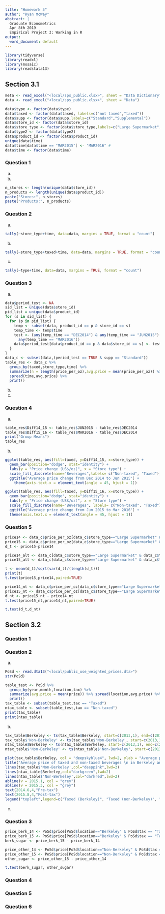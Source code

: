 ```yaml
---
title: "Homework 5"
author: "Ryan McWay"
abstract: |
  Graduate Econometrics
  Apr 8th 2019
  Empirical Project 3: Working in R
output:
  word_document: default
---
```


```r
library(tidyverse)
library(readxl)
library(mosaic)
library(readstata13)
```
## Section 3.1
```r
meta <- read_excel("<local/sps_public.xlsx>", sheet = "Data Dictionary")
data <- read_excel("<local/sps_public.xlsx>", sheet = "Data")

```
```r
data$type <- factor(data$type)
data$taxed <- factor(data$taxed, labels=c("not taxed","taxed"))
data$supp <- factor(data$supp,labels=c("Standard","Supplemental"))
data$store_id <- factor(data$store_id)
data$store_type <- factor(data$store_type,labels=c("Large Supermarket", "Small Supermarket", "Pharmacy", "Gas Station"))
data$type2 <- factor(data$type2)
data$product_id <- factor(data$product_id)
unique(data$time)
data$time[data$time == "MAR2015"] <- "MAR2016" # 
data$time <- factor(data$time)
```
### Question 1
(a) 

(b) 
```r
n_stores <- length(unique(data$store_id))
n_products <- length(unique(data$product_id))
paste("Stores:", n_stores)
paste("Products:", n_products)
```

### Question 2
(a) 
```r
tally(~store_type+time, data=data, margins = TRUE, format = "count")
```

(b) 
```r
tally(~store_type+taxed+time, data=data, margins = TRUE, format = "count")
```

(c) 
```r
tally(~type+time, data=data, margins = TRUE, format = "count")
```

### Question 3
(a) 
```r
data$period_test <- NA
sid_list = unique(data$store_id)
pid_list = unique(data$product_id)
for (s in sid_list) {
  for (p in pid_list) {
    temp <- subset(data, product_id == p & store_id == s)
    temp_time <- temp$time
    test <- (any(temp_time == "DEC2014") & any(temp_time == "JUN2015") &
      any(temp_time == "MAR2016"))
    data$period_test[data$product_id == p & data$store_id == s] <- test
  }
}
data_c <- subset(data,(period_test == TRUE & supp == "Standard"))
table_res <- data_c %>%
  group_by(taxed,store_type,time) %>%
  summarize(n = length(price_per_oz),avg.price = mean(price_per_oz)) %>%
  spread(time,avg.price) %>%  
  print()
```
(b) 

(c)

### Question 4
(a)
```r
table_res$Diff14_15 <- table_res$JUN2015 - table_res$DEC2014
table_res$Diff15_16 <- table_res$MAR2016 - table_res$DEC2014
print("Group Means")
table_res
```
(b)
```r
ggplot(table_res, aes(fill=taxed, y=Diff14_15, x=store_type)) +
  geom_bar(position="dodge", stat="identity") +
  labs(y = "Price change (US$/oz)", x = "Store type") +
  scale_fill_discrete(name="Beverages",labels= c("Non-taxed", "Taxed")) +
  ggtitle("Average price change from Dec 2014 to Jun 2015") +
    theme(axis.text.x = element_text(angle = 45, hjust = 1))

ggplot(table_res, aes(fill=taxed, y=Diff15_16, x=store_type)) +
  geom_bar(position="dodge", stat="identity") +
  labs(y = "Price change (US$/oz)", x = "Store type") + 
  scale_fill_discrete(name="Beverages", labels= c("Non-taxed", "Taxed")) +
  ggtitle("Average price change from Jun 2015 to Mar 2016") + 
  theme(axis.text.x = element_text(angle = 45, hjust = 1))
```

### Question 5
```r
price14 <- data_c$price_per_oz[data_c$store_type=="Large Supermarket" & data_c$taxed == "taxed" & data_c$time=="DEC2014"]
price15 <- data_c$price_per_oz[data_c$store_type=="Large Supermarket" & data_c$taxed == "taxed" & data_c$time=="JUN2015"]
d_t <- price15-price14

price14_alt <- data_c[data_c$store_type=="Large Supermarket" & data_c$taxed == "taxed" & data_c$time=="DEC2014",c("product_id","store_id","price_per_oz")]
price15_alt <- data_c[data_c$store_type=="Large Supermarket" & data_c$taxed == "taxed" & data_c$time=="JUN2015",c("product_id","store_id","price_per_oz")]

t <- mean(d_t)/sqrt(var(d_t)/(length(d_t)))
print(t)
t.test(price15,price14,paired=TRUE)

price14_nt <- data_c$price_per_oz[data_c$store_type=="Large Supermarket" & data_c$taxed == "not taxed" & data_c$time=="DEC2014"]
price15_nt <- data_c$price_per_oz[data_c$store_type=="Large Supermarket" & data_c$taxed == "not taxed" & data_c$time=="JUN2015"] 
d_nt <- price15_nt - price14_nt
t.test(price15_nt,price14_nt,paired=TRUE)

t.test(d_t,d_nt)
```
## Section 3.2

### Question 1

### Question 2
(a) 
```r
PoSd <- read.dta13("<local/public_use_weighted_prices.dta>")
str(PoSd)
```
```r
table_test <- PoSd %>%
  group_by(year,month,location,tax) %>%
  summarize(avg.price = mean(price)) %>% spread(location,avg.price) %>%
  print()
tax_table <- subset(table_test,tax == "Taxed")
ntax_table <- subset(table_test,tax == "Non-taxed")
print(tax_table)
print(ntax_table)
```
(b) 
```r
tax_table$Berkeley <- ts(tax_table$Berkeley, start=c(2013,1), end=c(2016,3), frequency=12)
tax_table$'Non-Berkeley' <- ts(tax_table$'Non-Berkeley', start=c(2013,1), end=c(2016,3), frequency=12)
ntax_table$Berkeley <- ts(ntax_table$Berkeley, start=c(2013,1), end=c(2016,3), frequency=12)
ntax_table$'Non-Berkeley' <- ts(ntax_table$'Non-Berkeley', start=c(2013,1), end=c(2016,3), frequency=12)

plot(tax_table$Berkeley, col = "deepskyblue4", lwd=2, ylab = "Average price", xlab = "Time", ylim=c(4, 12) )
title("Average price of taxed and non-taxed beverages \n in Berkeley and non-Berkeley areas")
lines(tax_table$'Non-Berkeley',col="deeppink",lwd=2)
lines(ntax_table$Berkeley,col="darkgreen",lwd=2)
lines(ntax_table$'Non-Berkeley',col="darkred",lwd=2)
abline(v = 2015.1, col = "grey")
abline(v = 2015.3, col = "grey")
text(2014.6,4,"Pre-tax")
text(2015.8,4,"Post-tax")
legend("topleft",legend=c("Taxed (Berkeley)", "Taxed (non-Berkeley)", "Non-taxed (Berkeley)", "Non-taxed (non-Berkeley)"),col=c("deepskyblue4", "deeppink", "darkgreen", "darkred"), lwd=2,lty=1, cex=0.6,ncol=1)
```
(c) 

### Question 3
```r
price_berk_14 <- PoSd$price[PoSd$location=="Berkeley" & PoSd$tax == "Taxed" & PoSd$year==2014]
price_berk_15 <- PoSd$price[PoSd$location=="Berkeley" & PoSd$tax == "Taxed" & PoSd$year==2015]
berk_sugar <- price_berk_15 - price_berk_14

price_other_14 <- PoSd$price[PoSd$location=="Non-Berkeley" & PoSd$tax == "Taxed" & PoSd$year==2014]
price_other_15 <- PoSd$price[PoSd$location=="Non-Berkeley" & PoSd$tax == "Taxed" & PoSd$year==2015]
other_sugar <- price_other_15 - price_other_14

t.test(berk_sugar, other_sugar)
```
### Question 4

### Question 5

### Question 6 

